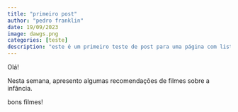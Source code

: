 ```yaml
---
title: "primeiro post"
author: "pedro franklin"
date: 19/09/2023
image: dawgs.png
categories: [teste]
description: "este é um primeiro teste de post para uma página com listing."
---
```


Olá!

Nesta semana, apresento algumas recomendações de filmes sobre a infância.

bons filmes!
